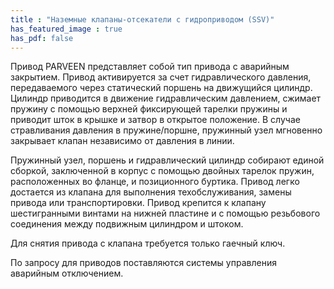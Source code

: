 ```yaml
---
title : "Наземные клапаны-отсекатели с гидроприводом (SSV)"
has_featured_image : true
has_pdf: false
---
```


Привод PARVEEN представляет собой тип привода с аварийным закрытием. Привод активируется за счет гидравлического давления, передаваемого через статический поршень на движущийся цилиндр. Цилиндр приводится в движение гидравлическим давлением, сжимает пружину с помощью верхней фиксирующей тарелки пружины и приводит шток в крышке и затвор в открытое положение. В случае стравливания давления в пружине/поршне, пружинный узел мгновенно закрывает клапан независимо от давления в линии.

Пружинный узел, поршень и гидравлический цилиндр собирают единой сборкой, заключенной в корпус с помощью двойных тарелок пружин, расположенных во фланце, и позиционного буртика. Привод легко достается из клапана для выполнения техобслуживания, замены привода или транспортировки. Привод крепится к клапану шестигранными винтами на нижней пластине и с помощью резьбового соединения между подвижным цилиндром и штоком.

Для снятия привода с клапана требуется только гаечный ключ.

По запросу для приводов поставляются системы управления аварийным отключением.
